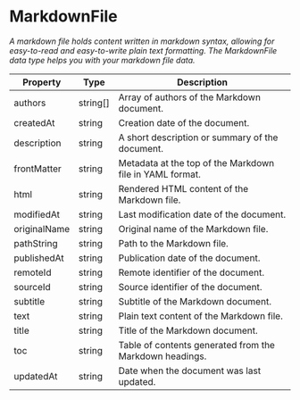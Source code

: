 # MarkdownFile

_A markdown file holds content written in markdown syntax, allowing for easy-to-read and easy-to-write plain text formatting. The MarkdownFile data type helps you with your markdown file data._

| Property     | Type     | Description                                              |
| ------------ | -------- | -------------------------------------------------------- |
| authors      | string[] | Array of authors of the Markdown document.               |
| createdAt    | string   | Creation date of the document.                           |
| description  | string   | A short description or summary of the document.          |
| frontMatter  | string   | Metadata at the top of the Markdown file in YAML format. |
| html         | string   | Rendered HTML content of the Markdown file.              |
| modifiedAt   | string   | Last modification date of the document.                  |
| originalName | string   | Original name of the Markdown file.                      |
| pathString   | string   | Path to the Markdown file.                               |
| publishedAt  | string   | Publication date of the document.                        |
| remoteId     | string   | Remote identifier of the document.                       |
| sourceId     | string   | Source identifier of the document.                       |
| subtitle     | string   | Subtitle of the Markdown document.                       |
| text         | string   | Plain text content of the Markdown file.                 |
| title        | string   | Title of the Markdown document.                          |
| toc          | string   | Table of contents generated from the Markdown headings.  |
| updatedAt    | string   | Date when the document was last updated.                 |
